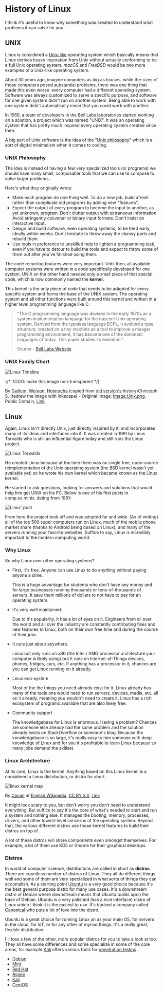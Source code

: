 # History of Linux

I think it's useful to know why something was created to understand what problems it can solve for you.

## UNIX

Linux is considered a [Unix-like](https://en.wikipedia.org/wiki/Unix_philosophy) operating system which basically means that Linux derives heavy inspiration from Unix without actually conforming to be a full Unix operating system. _macOS_ and _FreeBSD_ would be two more examples of a Unix-like operating system.

About 30 years ago, imagine computers as big as houses, while the sizes of those computers posed substantial problems, there was one thing that made this even worse: every computer had a different operating system. Software was always customized to serve a specific purpose, and software for one given system didn't run on another system. Being able to work with one system didn't automatically mean that you could work with another.

In 1969, a team of developers in the Bell Labs laboratories started working on a solution, a project which was named "UNIX". It was an operating system that has pretty much inspired every operating system created since then.

A big part of Unix software is the idea of the "[Unix philosophy](https://en.wikipedia.org/wiki/Unix_philosophy)" which is a sort of digital minimalism when it comes to coding.

### UNIX Philosophy

The idea is instead of having a few very specialized tools (or programs) we should have many small, composable tools that we can use to compose to solve larger problems.

Here's what they originally wrote:

- Make each program do one thing well. To do a new job, build afresh rather than complicate old programs by adding new "features".
- Expect the output of every program to become the input to another, as yet unknown, program. Don't clutter output with extraneous information. Avoid stringently columnar or binary input formats. Don't insist on interactive input.
- Design and build software, even operating systems, to be tried early, ideally within weeks. Don't hesitate to throw away the clumsy parts and rebuild them.
- Use tools in preference to unskilled help to lighten a programming task, even if you have to detour to build the tools and expect to throw some of them out after you've finished using them.

The code recycling features were very important. Until then, all available computer systems were written in a code specifically developed for one system. UNIX on the other hand needed only a small piece of that special code, which is now commonly named the **kernel**.

This kernel is the only piece of code that needs to be adapted for every specific system and forms the base of the UNIX system. The operating system and all other functions were built around this kernel and written in a higher level programming language like C.

> "The C programming language was devised in the early 1970s as a system implementation language for the nascent Unix operating system. Derived from the typeless language BCPL, it evolved a type structure; created on a tiny machine as a tool to improve a meager programming environment, it has become one of the dominant languages of today. This paper studies its evolution."
>
> Source - [Bell Labs Website](https://www.bell-labs.com/usr/dmr/www/chist.html)

### UNIX Family Chart

![Linux Timeline](/imgs/linux/linux-timeline.png)

{/* TODO: make this image non-transparent */}

By [Guillem](https://commons.wikimedia.org/wiki/Special:Contributions/Guillem), [Wereon](https://commons.wikimedia.org/wiki/User:Wereon), [Hotmocha](https://commons.wikimedia.org/wiki/User:Hotmocha) (copied from [old version's](https://commons.wikimedia.org/wiki/File%253AUnix.png) history)Christoph S. (redrew the image with Inkscape) - Original image: [Image:Unix.png](https://commons.wikimedia.org/wiki/File%253AUnix.png), Public Domain, [Link](https://commons.wikimedia.org/w/index.php?curid=1667764)

## Linux

Again, Linux isn't directly Unix, just directly inspired by it, and incorporates many of its ideas and interfaces into it. It was created in 1991 by Linus Torvalds who is still an influential figure today and still runs the Linux project.

![Linus Torwalds](/imgs/linux/Linus-Torvalds.webp)

He created Linux because at the time there was no single free, open-source reimplementation of the Unix operating system (the BSD kernel wasn't yet available yet) so he wrote his own kernel which became known as the Linux kernel.

He started to ask questions, looking for answers and solutions that would help him get UNIX on his PC. Below is one of his first posts in comp.os.minix, dating from 1991:

![Linus' post](/imgs/linux/old-message.png)

From here the project took off and was adopted far and wide. (As of writing) all of the top 500 super computers run on Linux, much of the mobile phone market share (thanks to Android being based on Linux), and many of the servers running your favorite websites. Suffice to say, Linux is incredibly important to the modern computing world.

### Why Linux

So why Linux over other operating systems?

- First, it's free. Anyone can use Linux to do anything without paying anyone a dime.

  This is a huge advantage for students who don't have any money and for large businesses running thousands or tens-of-thousands of servers. It save them millions of dollars to not have to pay for an operating system.

- It's very well maintained.

  Due to it's popularity, it has a lot of eyes on it. Engineers from all over the world and all over the industry are constantly contributing fixes and new features to Linux, both on their own free time and during the course of their jobs.

- It runs just about anywhere.

  Linux not only runs on x86 (the Intel / AMD processor architecture your computer is likely using) but it runs on Internet-of-Things devices, phones, fridges, cars, etc. If anything has a processor in it, chances are you can get Linux running on it already.

- Linux eco-system

  Most of the the things you need already exist for it. Linux already has many of the tools one would need to run servers, devices, media, etc. all on it already, meaning you wouldn't need to create it. Linux has a rich ecosystem of programs available that are also likely free.

- Community support

  The knowledgebase for Linux is enormous. Having a problem? Chances are someone else already had the same problem and the solution already exists on StackOverflow or someone's blog. Because the knowledgebase is so large, it's really easy to hire someone with deep knowledge of Linux and for you it's profitable to learn Linux because so many jobs demand the skillset.

### Linux Architecture

At its core, Linux is the kernel. Anything based on this Linux kernel is a considered a Linux distribution, or distro for short.

![linux kernel map](/imgs/linux/linux-kernel-map.png)

By [Conan](https://en.wikipedia.org/wiki/User:Conan) at [English Wikipedia](https://en.wikipedia.org/wiki/), [CC BY 3.0](https://creativecommons.org/licenses/by/3.0), [Link](https://commons.wikimedia.org/w/index.php?curid=6092674)

It might look scary to you, but don't worry you don't need to understand everything, But suffice to say it's the core of what's needed to start and run a system and nothing else. It manages the booting, memory, processes, drivers, and other lowest-level concerns of the operating system. Beyond that, the various different distros use those kernel features to build their distros on top of.

A lot of these distros will share components even amongst themselves. For example, a lot of them use KDE or Gnome for their graphical desktops.

### Distros

In world of computer science, distributions are called in short as **distros**. There are countless number of distros of Linux. They all do different things well and some of them are very specialized in what sorts of things they can accomplish. As a starting point [Ubuntu](https://ubuntu.com/) is a very good choice because it's the best general purpose distro for many use cases. It's a downstream distro of Debian where downstream means that Ubuntu builds upon the base of Debian. Ubuntu is a very polished (has a nice interface) distro of Linux which I think it is the easiest to use. It's backed a company called [Canonical](https://canonical.com/) who puts a lot of love into the distro.

Ubuntu is a great choice for running Linux on as your main OS, for servers in the cloud, for IoT, or for any other of myriad things. It's a really great, flexible distribution.

I'll toss a few of the other, more popular distros for you to take a look at too. They all have some differences and some specialize in some of the core areas, for example [Kali](https://www.kali.org/) offers various tools for [penetration testing](https://en.wikipedia.org/wiki/Penetration_test).

- [Debian](https://www.debian.org/)
- [Mint](https://linuxmint.com/)
- [Red Hat](https://www.redhat.com/en/technologies/linux-platforms/enterprise-linux)
- [Alpine](https://www.alpinelinux.org/)
- [Kali](https://www.kali.org/)
- [CentOS](https://www.centos.org/)
